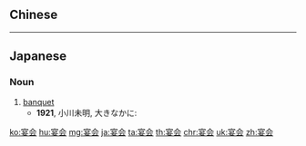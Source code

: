 {{also|宴會}}
==Chinese==
{{zh-see|宴會}}

----

==Japanese==
{{ja-kanjitab|えん|かい|sort=えんかい|yomi=on}}

===Noun===
{{ja-noun|えんかい|kyu=宴會}}

# [[banquet]]
#* '''1921''', 小川未明, 大きなかに:
#*: {{ja-usex|いまあちらの野原で、その'''宴会'''が開かれているのでないかと思いました。|いま あちら の のはら で、 その '''えんかい''' が ひらかれて いる の で ない か と おもいました。|I thought that they were having that '''banquet''' in the field over there right now.}}

[[ko:宴会]]
[[hu:宴会]]
[[mg:宴会]]
[[ja:宴会]]
[[ta:宴会]]
[[th:宴会]]
[[chr:宴会]]
[[uk:宴会]]
[[zh:宴会]]